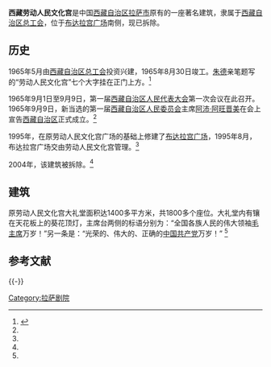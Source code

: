 '''西藏劳动人民文化宫'''是中国[[西藏自治区|西藏自治区]][[拉萨市|拉萨市]]原有的一座著名建筑，隶属于[[西藏自治区总工会|西藏自治区总工会]]，位于[[布达拉宫广场|布达拉宫广场]]南侧，现已拆除。

==历史==
1965年5月由[[西藏自治区总工会|西藏自治区总工会]]投资兴建，1965年8月30日竣工。[[朱德|朱德]]亲笔题写的“劳动人民文化宫”七个大字挂在正门上方。<ref name=sw>{{Cite web |url=http://cdtb.mofcom.gov.cn/aarticle/shangwubangzhu/zixfw/200508/20050800285195.html |title=西藏劳动人民文化宫：承载美好记忆的殿堂，中华人民共和国商务部驻成都特派员办事处，2005-08-20 |access-date=2011-07-03 |archive-url=https://web.archive.org/web/20061022055836/http://cdtb.mofcom.gov.cn/aarticle/shangwubangzhu/zixfw/200508/20050800285195.html |archive-date=2006-10-22 |dead-url=yes }}</ref>

1965年9月1日至9月9日，第一届[[西藏自治区人民代表大会|西藏自治区人民代表大会]]第一次会议在此召开。1965年9月9日，新当选的第一届[[西藏自治区人民委员会|西藏自治区人民委员会]]主席[[阿沛·阿旺晋美|阿沛·阿旺晋美]]在会上宣告[[西藏自治区|西藏自治区]]正式成立。<ref name=sw/>

1995年，在原劳动人民文化宫广场的基础上修建了[[布达拉宫广场|布达拉宫广场]]，1995年8月，布达拉宫广场交由劳动人民文化宫管理。<ref name=sw/>

2004年，该建筑被拆除。<ref name=sw/>

==建筑==
原劳动人民文化宫大礼堂面积达1400多平方米，共1800多个座位。大礼堂内有镶在天花板上的葵花顶灯，主席台两侧的标语分别为：“全国各族人民的伟大领袖[[毛主席|毛主席]]万岁！”另一条是：“光荣的、伟大的、正确的[[中国共产党|中国共产党]]万岁！” <ref name=sw/>

== 参考文献 ==
{{Reflist}}

{{-}}
{{拉萨地标}}

[[Category:拉萨剧院|Category:拉萨剧院]]